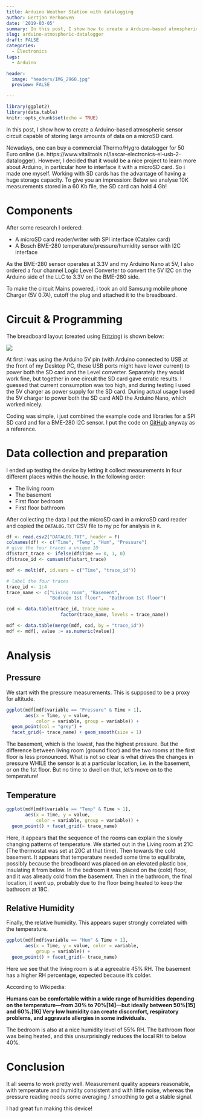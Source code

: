 ```yaml
---
title: Arduino Weather Station with datalogging
author: Gertjan Verhoeven
date: '2019-03-05'
summary: In this post, I show how to create a Arduino-based atmospheric sensor prototype capable of storing large amounts of data on a microSD card.
slug: arduino-atmospheric-datalogger
draft: FALSE
categories:
  - Electronics
tags:
  - Arduino

header:
  image: "headers/IMG_2960.jpg"
  preview: FALSE

---
```



```r
library(ggplot2)
library(data.table)
knitr::opts_chunk$set(echo = TRUE)
```

In this post, I show how to create a Arduino-based atmospheric sensor circuit capable of storing large amounts of data on a microSD card. 

Nowadays, one can buy a commercial Thermo/Hygro datalogger for 50 Euro online (i.e. https://www.vitalitools.nl/lascar-electronics-el-usb-2-datalogger). However, I decided that it would be a nice project to learn more about Arduino, in particular how to interface it with a microSD card.
So i made one myself. Working with SD cards has the advantage of having a huge storage capacity. To give you an impression: Below we analyse 10K measurements stored in a 60 Kb file, the SD card can hold 4 Gb!

# Components

After some research I ordered:

* A microSD card reader/writer with SPI interface (Catalex card)
* A Bosch BME-280 temperature/pressure/humidity sensor with I2C interface

As the BME-280 sensor operates at 3.3V and my Arduino Nano at 5V, I also ordered a four channel Logic Level Converter to convert the 5V I2C on the Arduino side of the LLC to 3.3V on the BME-280 side. 

To make the circuit Mains powered, i took an old Samsung mobile phone Charger (5V 0.7A), cutoff the plug and attached it to the breadboard.


# Circuit & Programming

The breadboard layout (created using [Fritzing](http://fritzing.org)) is shown below:

![](/post/2019-03-06-hygro_thermo_datalogger_files/figure-html/fritzing_datalogger_bb.png)

At first i was using the Arduino 5V pin (with Arduino connected to USB at the front of my Desktop PC, these USB ports might have lower current) to power both the SD card and the Level converter. Separately they would work fine, but together in one circuit the SD card gave erratic results. I guessed that current consumption was too high, and during testing I used the 5V charger as power supply for the SD card. During actual usage I used the 5V charger to power both the SD card AND the Arduino Nano, which worked nicely.

Coding was simple, i just combined the example code and libraries for a SPI SD card and for a BME-280 I2C sensor. I put the code on [GitHub](https://github.com/gsverhoeven/datalogger_bme280) anyway as a reference.

# Data collection and preparation

I ended up testing the device by letting it collect measurements in four different places within the house. In the following order:

* The living room
* The basement
* First floor bedroom
* First floor bathroom

After collecting the data I put the microSD card in a microSD card reader and copied the `DATALOG.TXT` CSV file to my pc for analysis in `R`.

```r
df <- read.csv2("DATALOG.TXT", header = F)
colnames(df) <- c("Time", "Temp", "Hum", "Pressure")
# give the four traces a unique ID
df$start_trace <- ifelse(df$Time == 0, 1, 0)
df$trace_id <- cumsum(df$start_trace)

mdf <- melt(df, id.vars = c("Time", "trace_id"))
```

```r
# label the four traces
trace_id <- 1:4
trace_name <- c("Living room", "Basement", 
                "Bedroom 1st floor",  "Bathroom 1st floor")

cod <- data.table(trace_id, trace_name = 
                    factor(trace_name, levels = trace_name))

mdf <- data.table(merge(mdf, cod, by = "trace_id"))
mdf <- mdf[, value := as.numeric(value)]
```

# Analysis

## Pressure

We start with the pressure measurements. This is supposed to be a proxy for altitude.

```r
ggplot(mdf[mdf$variable == "Pressure" & Time > 1], 
       aes(x = Time, y = value, 
           color = variable, group = variable)) +
  geom_point(col = "grey") + 
  facet_grid(~ trace_name) + geom_smooth(size = 1)
```

The basement, which is the lowest, has the highest pressure.
But the difference between living room (ground floor) and the two rooms at the first floor is less pronounced. What is not so clear is what drives the changes in pressure WHILE the sensor is at a particular location, i.e. in the basement, or on the 1st floor. But no time to dwell on that, let's move on to the temperature!

## Temperature

```r
ggplot(mdf[mdf$variable == "Temp" & Time > 1], 
       aes(x = Time, y = value, 
           color = variable, group = variable)) +
  geom_point() + facet_grid(~ trace_name)
```

Here, it appears that the sequence of the rooms can explain the slowly changing patterns of temperature. We started out in the Living room at 21C (The thermostat was set at 20C at that time). Then towards the cold basement. 
It appears that temperature needed some time to equilibrate, possibly because the breadboard was placed on an elevated plastic box, insulating it from below. In the bedroom it was placed on the (cold) floor, and it was already cold from the basement. Then in the bathroom, the final location, it went up, probably due to the floor being heated to keep the bathroom at 18C.

## Relative Humidity

Finally, the relative humidity. This appears super strongly correlated with the temperature. 

```r
ggplot(mdf[mdf$variable == "Hum" & Time > 1], 
       aes(x = Time, y = value, color = variable, 
           group = variable)) +
  geom_point() + facet_grid(~ trace_name)
```

Here we see that the living room is at a agreeable 45% RH.
The basement has a higher RH percentage, expected because it's colder.

According to Wikipedia: 

__Humans can be comfortable within a wide range of humidities depending on the temperature—from 30% to 70%[14]—but ideally between 50%[15] and 60%.[16] Very low humidity can create discomfort, respiratory problems, and aggravate allergies in some individuals.__

The bedroom is also at a nice humidity level of 55% RH. 
The bathroom floor was being heated, and this unsurprisingly reduces the local RH to below 40%.

# Conclusion

It all seems to work pretty well. Measurement quality appears reasonable, with temperature and humidity consistent and with little noise, whereas the pressure reading needs some averaging / smoothing to get a stable signal.

I had great fun making this device!
